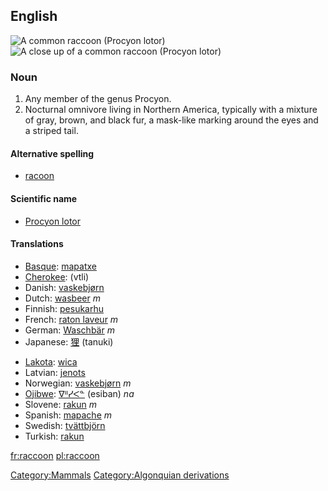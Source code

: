 {{wikipedia}}
==English==
[[Category:Mammals]]
[[Image:Raccoon.jpg|right|thumb|A common '''raccoon''' (Procyon lotor)]]
[[Image:Raccoon (Procyon lotor) 2.jpg|thumb|left|A close up of a common '''raccoon''' (Procyon lotor)]]
===Noun===
# Any member of the genus Procyon.
# Nocturnal omnivore living in Northern America, typically with a mixture of gray, brown, and black fur, a mask-like marking around the eyes and a striped tail.

====Alternative spelling====
*[[racoon]]

====Scientific name====
*[[Procyon lotor]]

====Translations====
{{top}}
*[[Basque]]: [[mapatxe]]
*[[Cherokee]]: (vtli)
*Danish: [[vaskebjørn]]
*Dutch: [[wasbeer]] ''m''
*Finnish: [[pesukarhu]]
*French: [[raton laveur]] ''m''
*German: [[Waschbär]] ''m'' 
*Japanese: [[狸]] (tanuki)
{{mid}}
*[[Lakota]]: [[wica]]
*Latvian: [[jenots]]
*Norwegian: [[vaskebjørn]] ''m''
*[[Ojibwe]]: [[ᐁᐦᓯᐸᓐ]] (esiban) ''na''
*Slovene: [[rakun]] ''m''
*Spanish: [[mapache]] ''m''
*Swedish: [[tvättbjörn]]
*Turkish: [[rakun]]
{{bottom}}

[[Category:Algonquian derivations]]
[[fr:raccoon]]
[[pl:raccoon]]